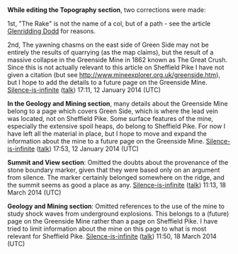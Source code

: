 <article id="8217754" title=Talk:Sheffield Pike>
	<talkpage id="8217754" title="Talk:Sheffield Pike">
{{WikiProjectBannerShell|1=
{{WikiProject Lancashire and Cumbria|class=C|importance=low}}
{{WikiProject UK geography|class=B|importance=Low}}
{{WikiProject British and Irish hills|class=B}}
}}

'''While editing the Topography section''', two corrections were made: 

1st, &quot;The Rake&quot; is not the name of a col, but of a path - see the article [[Glenridding Dodd]] for reasons. 

2nd, The yawning chasms on the east side of Green Side may not be entirely the results of quarrying (as the map claims), but the result of a massive collapse in the Greenside Mine in 1862 known as The Great Crush. Since this is not actually relevant to this article on Sheffield Pike I have not given a citation (but see http://www.mineexplorer.org.uk/greenside.htm), but I hope to add the details to a future page on the Greenside Mine. [[User:Silence-is-infinite|Silence-is-infinite]] ([[User talk:Silence-is-infinite|talk]]) 17:11, 12 January 2014 (UTC)

'''In the Geology and Mining section''', many details about the Greenside Mine belong to a page which covers Green Side, which is where the lead vein was located, not on Sheffield Pike. Some surface features of the mine, especially the extensive spoil heaps, do belong to Sheffield Pike. For now I have left all the material in place, but I hope to move and expand the information about the mine to a future page on the Greenside Mine. [[User:Silence-is-infinite|Silence-is-infinite]] ([[User talk:Silence-is-infinite|talk]]) 17:53, 12 January 2014 (UTC)

'''Summit and View section''': Omitted the doubts about the provenance of the stone boundary marker, given that they were based only on an argument from silence. The marker certainly belonged somewhere on the ridge, and the summit seems as good a place as any. [[User:Silence-is-infinite|Silence-is-infinite]] ([[User talk:Silence-is-infinite|talk]]) 11:13, 18 March 2014 (UTC)

'''Geology and Mining section''': Omitted references to the use of the mine to study shock waves from underground explosions. This belongs to a (future) page on the Greenside Mine rather than a page on Sheffield Pike. I have tried to limit information about the mine on this page to what is most relevant for Sheffield Pike. [[User:Silence-is-infinite|Silence-is-infinite]] ([[User talk:Silence-is-infinite|talk]]) 11:50, 18 March 2014 (UTC)
	</talkpage>
</article>